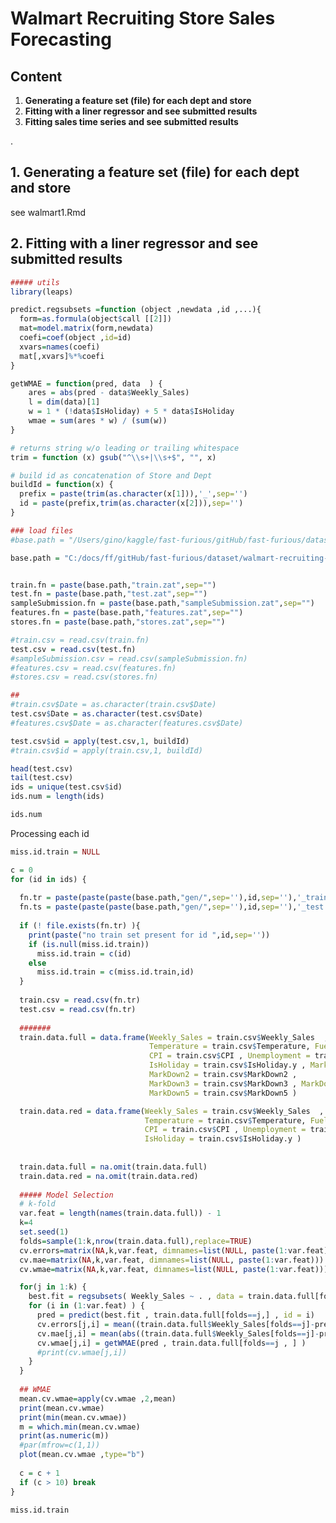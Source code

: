 Walmart Recruiting Store Sales Forecasting
========================================================

Content 
-------------------------
1. **Generating a feature set (file) for each dept and store**
2. **Fitting with a liner regressor and see submitted results**
3. **Fitting sales time series and see submitted results**

.

1. Generating a feature set (file) for each dept and store
-------------------------

see walmart1.Rmd 

2. Fitting with a liner regressor and see submitted results 
-------------------------

```r

##### utils  
library(leaps)

predict.regsubsets =function (object ,newdata ,id ,...){
  form=as.formula(object$call [[2]])
  mat=model.matrix(form,newdata)
  coefi=coef(object ,id=id)
  xvars=names(coefi)
  mat[,xvars]%*%coefi 
}

getWMAE = function(pred, data  ) {
    ares = abs(pred - data$Weekly_Sales)
    l = dim(data)[1] 
    w = 1 * (!data$IsHoliday) + 5 * data$IsHoliday
    wmae = sum(ares * w) / (sum(w))
}

# returns string w/o leading or trailing whitespace
trim = function (x) gsub("^\\s+|\\s+$", "", x)

# build id as concatenation of Store and Dept 
buildId = function(x) {  
  prefix = paste(trim(as.character(x[1])),'_',sep='') 
  id = paste(prefix,trim(as.character(x[2])),sep='')
}

### load files 
#base.path = "/Users/gino/kaggle/fast-furious/gitHub/fast-furious/dataset/walmart-recruiting-store-sales-forecasting/"

base.path = "C:/docs/ff/gitHub/fast-furious/dataset/walmart-recruiting-store-sales-forecasting/"


train.fn = paste(base.path,"train.zat",sep="")
test.fn = paste(base.path,"test.zat",sep="")
sampleSubmission.fn = paste(base.path,"sampleSubmission.zat",sep="")
features.fn = paste(base.path,"features.zat",sep="")
stores.fn = paste(base.path,"stores.zat",sep="")

#train.csv = read.csv(train.fn)
test.csv = read.csv(test.fn)
#sampleSubmission.csv = read.csv(sampleSubmission.fn)
#features.csv = read.csv(features.fn)
#stores.csv = read.csv(stores.fn)

##
#train.csv$Date = as.character(train.csv$Date)
test.csv$Date = as.character(test.csv$Date)
#features.csv$Date = as.character(features.csv$Date)

test.csv$id = apply(test.csv,1, buildId)
#train.csv$id = apply(train.csv,1, buildId)

head(test.csv)
tail(test.csv)
ids = unique(test.csv$id)
ids.num = length(ids)

ids.num

```

Processing each id 

```r

miss.id.train = NULL

c = 0
for (id in ids) {
  
  fn.tr = paste(paste(paste(base.path,"gen/",sep=''),id,sep=''),'_train.zat',sep='')
  fn.ts = paste(paste(paste(base.path,"gen/",sep=''),id,sep=''),'_test.zat',sep='')
  
  if (! file.exists(fn.tr) ){
    print(paste("no train set present for id ",id,sep=''))
    if (is.null(miss.id.train)) 
      miss.id.train = c(id)
    else 
      miss.id.train = c(miss.id.train,id)
  } 
  
  train.csv = read.csv(fn.tr)
  test.csv = read.csv(fn.tr)
  
  #######
  train.data.full = data.frame(Weekly_Sales = train.csv$Weekly_Sales  , 
                               Temperature = train.csv$Temperature, Fuel_Price = train.csv$Fuel_Price ,
                               CPI = train.csv$CPI , Unemployment = train.csv$Unemployment , 
                               IsHoliday = train.csv$IsHoliday.y , MarkDown1 = train.csv$MarkDown1 , 
                               MarkDown2 = train.csv$MarkDown2 , 
                               MarkDown3 = train.csv$MarkDown3 , MarkDown4 = train.csv$MarkDown4 ,
                               MarkDown5 = train.csv$MarkDown5 )

  train.data.red = data.frame(Weekly_Sales = train.csv$Weekly_Sales  , 
                              Temperature = train.csv$Temperature, Fuel_Price = train.csv$Fuel_Price , 
                              CPI = train.csv$CPI , Unemployment = train.csv$Unemployment , 
                              IsHoliday = train.csv$IsHoliday.y )
  
  
  train.data.full = na.omit(train.data.full)
  train.data.red = na.omit(train.data.red)
  
  ##### Model Selection 
  # k-fold
  var.feat = length(names(train.data.full)) - 1
  k=4
  set.seed(1)
  folds=sample(1:k,nrow(train.data.full),replace=TRUE)
  cv.errors=matrix(NA,k,var.feat, dimnames=list(NULL, paste(1:var.feat)))
  cv.mae=matrix(NA,k,var.feat, dimnames=list(NULL, paste(1:var.feat)))
  cv.wmae=matrix(NA,k,var.feat, dimnames=list(NULL, paste(1:var.feat)))

  for(j in 1:k) {
    best.fit = regsubsets( Weekly_Sales ~ . , data = train.data.full[folds!=j,], nvmax = var.feat)
    for (i in (1:var.feat) ) {
      pred = predict(best.fit , train.data.full[folds==j,] , id = i)
      cv.errors[j,i] = mean((train.data.full$Weekly_Sales[folds==j]-pred)^2)
      cv.mae[j,i] = mean(abs((train.data.full$Weekly_Sales[folds==j]-pred)))
      cv.wmae[j,i] = getWMAE(pred , train.data.full[folds==j , ] )
      #print(cv.wmae[j,i])
    } 
  }
  
  ## WMAE
  mean.cv.wmae=apply(cv.wmae ,2,mean)
  print(mean.cv.wmae)
  print(min(mean.cv.wmae))
  m = which.min(mean.cv.wmae)
  print(as.numeric(m))
  #par(mfrow=c(1,1))
  plot(mean.cv.wmae ,type="b")
  
  c = c + 1
  if (c > 10) break 
}

miss.id.train 

```
